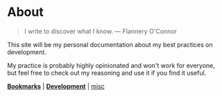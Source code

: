# About
> I write to discover what I know. — Flannery O'Connor

This site will be my personal documentation about my best practices on development.

My practice is probably highly opinionated and won't work for everyone, but feel free to check out my reasoning and use it if you find it useful.

[**Bookmarks**](/bookmarks) | [**Development**](/development) | [misc](/misc/feedbacks)